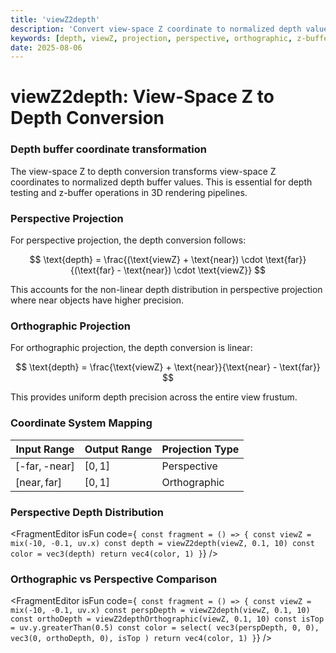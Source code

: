 ```yaml
---
title: 'viewZ2depth'
description: 'Convert view-space Z coordinate to normalized depth value'
keywords: [depth, viewZ, projection, perspective, orthographic, z-buffer]
date: 2025-08-06
---
```



# viewZ2depth: View-Space Z to Depth Conversion

### Depth buffer coordinate transformation

The view-space Z to depth conversion transforms view-space Z coordinates to normalized depth buffer values. This is essential for depth testing and z-buffer operations in 3D rendering pipelines.

### Perspective Projection

For perspective projection, the depth conversion follows:

$$
\text{depth} = \frac{(\text{viewZ} + \text{near}) \cdot \text{far}}{(\text{far} - \text{near}) \cdot \text{viewZ}}
$$

This accounts for the non-linear depth distribution in perspective projection where near objects have higher precision.

### Orthographic Projection

For orthographic projection, the depth conversion is linear:

$$
\text{depth} = \frac{\text{viewZ} + \text{near}}{\text{near} - \text{far}}
$$

This provides uniform depth precision across the entire view frustum.

### Coordinate System Mapping

| Input Range                   | Output Range | Projection Type |
| ----------------------------- | ------------ | --------------- |
| $[\text{-far}, \text{-near}]$ | $[0, 1]$     | Perspective     |
| $[\text{near}, \text{far}]$   | $[0, 1]$     | Orthographic    |

### Perspective Depth Distribution

<FragmentEditor
        isFun
        code={`
const fragment = () => {
        const viewZ = mix(-10, -0.1, uv.x)
        const depth = viewZ2depth(viewZ, 0.1, 10)
        const color = vec3(depth)
        return vec4(color, 1)
}`}
/>

### Orthographic vs Perspective Comparison

<FragmentEditor
        isFun
        code={`
const fragment = () => {
        const viewZ = mix(-10, -0.1, uv.x)
        const perspDepth = viewZ2depth(viewZ, 0.1, 10)
        const orthoDepth = viewZ2depthOrthographic(viewZ, 0.1, 10)
        const isTop = uv.y.greaterThan(0.5)
        const color = select(
                vec3(perspDepth, 0, 0),
                vec3(0, orthoDepth, 0),
                isTop
        )
        return vec4(color, 1)
}`}
/>
